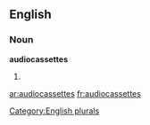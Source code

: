 
==English==

===Noun===
'''audiocassettes'''

# {{plural of|[[audiocassette]]}}

[[Category:English plurals]]

[[ar:audiocassettes]]
[[fr:audiocassettes]]